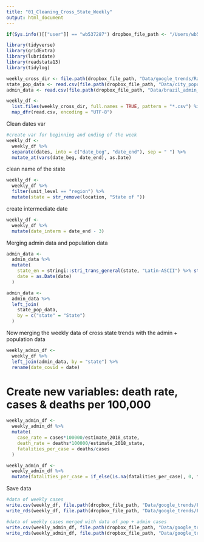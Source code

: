```yaml
---
title: "01_Cleaning_Cross_State_Weekly"
output: html_document
---
```



```r
if(Sys.info()[["user"]] == "wb537287") dropbox_file_path <- "/Users/wb537287/Dropbox/COVID Social Media Analysis/"

library(tidyverse)
library(gridExtra)
library(lubridate)
library(readstata13)
library(tidylog)

weekly_cross_dir <- file.path(dropbox_file_path, "Data/google_trends/RawData/cross_state_weekly/")
state_pop_data <- read.csv(file.path(dropbox_file_path, "Data/city_population/FinalData/brazil_state_pop.csv"))
admin_data <- read.csv(file.path(dropbox_file_path, "Data/brazil_admin_data/brazil_covid19_200419.csv"), encoding = "UTF-8")

weekly_df <- 
  list.files(weekly_cross_dir, full.names = TRUE, pattern = "*.csv") %>% 
  map_dfr(read.csv, encoding = "UTF-8")
```

Clean dates var
```r
#create var for beginning and ending of the week
weekly_df <- 
  weekly_df %>% 
  separate(dates, into = c("date_beg", "date_end"), sep = " ") %>% 
  mutate_at(vars(date_beg, date_end), as.Date)
```

clean name of the state
```r
weekly_df <- 
  weekly_df %>% 
  filter(unit_level == "region") %>% 
  mutate(state = str_remove(location, "State of "))
```

create intermediate date
```r
weekly_df <- 
  weekly_df %>% 
  mutate(date_interm = date_end - 3)
```

Merging admin data and population data
```r
admin_data <- 
  admin_data %>% 
  mutate(
    state_en = stringi::stri_trans_general(state, "Latin-ASCII") %>% str_to_upper(), 
    date = as.Date(date)
  ) 

admin_data <- 
  admin_data %>% 
  left_join(
    state_pop_data, 
    by = c("state" = "State")
  )
```

Now merging the weekly data of cross state trends with the admin + population data
```r
weekly_admin_df <- 
  weekly_df %>% 
  left_join(admin_data, by = "state") %>% 
  rename(date_covid = date)
```


# Create new variables: death rate, cases & deaths per 100,000

```r
weekly_admin_df <- 
  weekly_admin_df %>% 
  mutate(
    case_rate = cases*100000/estimate_2018_state, 
    death_rate = deaths*100000/estimate_2018_state, 
    fatalities_per_case = deaths/cases
  )

weekly_admin_df <- 
  weekly_admin_df %>% 
  mutate(fatalities_per_case = if_else(is.na(fatalities_per_case), 0, fatalities_per_case))
```

Save data
```r
#data of weekly cases
write.csv(weekly_df, file.path(dropbox_file_path, "Data/google_trends/FinalData/brazil_crossstates_weekly.csv"))
write_rds(weekly_df, file.path(dropbox_file_path, "Data/google_trends/FinalData/brazil_crossstates_weekly.rds"))

#data of weekly cases merged with data of pop + admin cases
write.csv(weekly_admin_df, file.path(dropbox_file_path, "Data/google_trends/FinalData/brazil_crossstates_weekly_admin.csv"))
write_rds(weekly_admin_df, file.path(dropbox_file_path, "Data/google_trends/FinalData/brazil_crossstates_weekly_admin.rds"))
```

